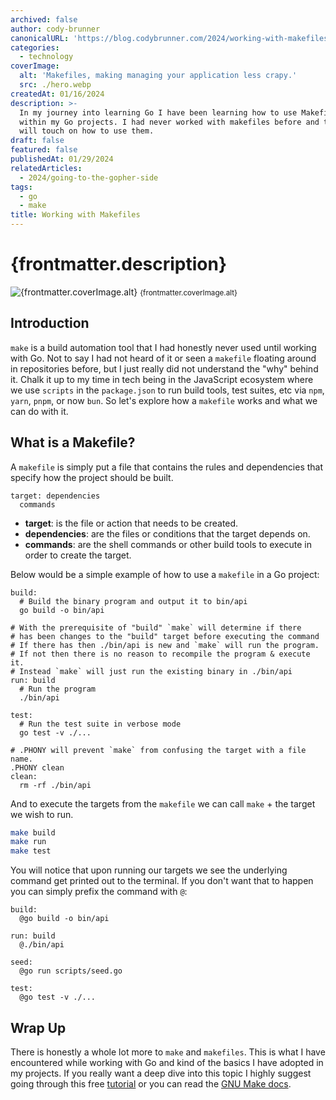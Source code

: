 ```yaml
---
archived: false
author: cody-brunner
canonicalURL: 'https://blog.codybrunner.com/2024/working-with-makefiles'
categories:
  - technology
coverImage:
  alt: 'Makefiles, making managing your application less crapy.'
  src: ./hero.webp
createdAt: 01/16/2024
description: >-
  In my journey into learning Go I have been learning how to use Makefiles
  within my Go projects. I had never worked with makefiles before and this post
  will touch on how to use them.
draft: false
featured: false
publishedAt: 01/29/2024
relatedArticles:
  - 2024/going-to-the-gopher-side
tags:
  - go
  - make
title: Working with Makefiles
---
```



# {frontmatter.description}

<div class='flex flex-col items-center gap-2'>
	<Image
		alt={frontmatter.coverImage.alt}
		class='object-cover'
		fetchpriority='high'
		height={400}
		quality={100}
		src={heroImage}
		width={800}
	/>
	<small>{frontmatter.coverImage.alt}</small>
</div>

## Introduction

`make` is a build automation tool that I had honestly never used until working with Go. Not to say I had not heard of it or seen a `makefile` floating around in repositories before, but I just really did not understand the "why" behind it. Chalk it up to my time in tech being in the JavaScript ecosystem where we use `scripts` in the `package.json` to run build tools, test suites, etc via `npm`, `yarn`, `pnpm`, or now `bun`. So let's explore how a `makefile` works and what we can do with it.

## What is a Makefile?

A `makefile` is simply put a file that contains the rules and dependencies that specify how the project should be built.

```make caption="The format that a makefile follows." title="makefile"
target: dependencies
  commands
```

- **target**: is the file or action that needs to be created.
- **dependencies**: are the files or conditions that the target depends on.
- **commands**: are the shell commands or other build tools to execute in order to create the target.

Below would be a simple example of how to use a `makefile` in a Go project:

```make caption="An example makefile for Go." title="makefile"
build:
  # Build the binary program and output it to bin/api
  go build -o bin/api

# With the prerequisite of "build" `make` will determine if there
# has been changes to the "build" target before executing the command
# If there has then ./bin/api is new and `make` will run the program.
# If not then there is no reason to recompile the program & execute it.
# Instead `make` will just run the existing binary in ./bin/api
run: build
  # Run the program
  ./bin/api

test:
  # Run the test suite in verbose mode
  go test -v ./...

# .PHONY will prevent `make` from confusing the target with a file name.
.PHONY clean
clean:
  rm -rf ./bin/api
```

And to execute the targets from the `makefile` we can call `make` + the target we wish to run.

```bash
make build
make run
make test
```

You will notice that upon running our targets we see the underlying command get printed out to the terminal. If you don't want that to happen you can simply prefix the command with `@`:

```make caption="Stop outputting the commands to the terminal." title="makefile"
build:
  @go build -o bin/api

run: build
  @./bin/api

seed:
  @go run scripts/seed.go

test:
  @go test -v ./...
```

## Wrap Up

There is honestly a whole lot more to `make` and `makefiles`. This is what I have encountered while working with Go and kind of the basics I have adopted in my projects. If you really want a deep dive into this topic I highly suggest going through this free [tutorial](https://makefiletutorial.com/) or you can read the [GNU Make docs](https://www.gnu.org/software/make/manual/make.html).

<Signature />

